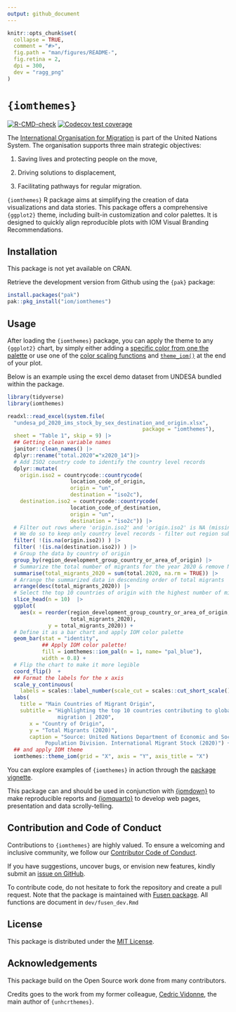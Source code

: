 ```yaml
---
output: github_document
---
```


<!-- README.md is generated from README.Rmd. Please edit that file -->

```r
knitr::opts_chunk$set(
  collapse = TRUE,
  comment = "#>",
  fig.path = "man/figures/README-",
  fig.retina = 2,
  dpi = 300,
  dev = "ragg_png"
)
```

# `{iomthemes}`

<!-- badges: start -->

[![R-CMD-check](https://github.com/elegoupil/iomthemes/actions/workflows/R-CMD-check.yaml/badge.svg)](https://github.com/elegoupil/iomthemes/actions/workflows/R-CMD-check.yaml)
[![Codecov test coverage](https://codecov.io/gh/elegoupil/iomthemes/graph/badge.svg)](https://app.codecov.io/gh/elegoupil/iomthemes)
<!-- badges: end -->

The [International Organisation for Migration](http://iom.int) is part of the United Nations System. The organisation supports three main strategic objectives:   

  1. Saving lives and protecting people on the move,  
  
  2. Driving solutions to displacement,  
  
  3. Facilitating pathways for regular migration.  

`{iomthemes}` R package aims at simplifying the creation of data visualizations and data stories. This package offers a comprehensive `{ggplot2}` theme, including built-in customization and color palettes. It is designed to quickly align reproducible plots with IOM Visual Branding Recommendations. 


## Installation

This package is not yet available on CRAN.

Retrieve the development version from Github using the `{pak}` package:

```r
install.packages("pak")
pak::pkg_install("iom/iomthemes")
```

## Usage

After loading the `{iomthemes}` package, you can apply the theme to any `{ggplot2}` chart, by simply either adding a [specific color from one the palette](https://iom.github.io/iomthemes/reference/iom_pal.html) or use one of the [color scaling functions](https://iom.github.io/iomthemes/reference/iom_scale.html) and  [`theme_iom()`](https://iom.github.io/iomthemes/reference/theme_iom.html) at the end of your plot.

Below is an example using the excel demo dataset from UNDESA bundled within the package.

```r
library(tidyverse)
library(iomthemes)

readxl::read_excel(system.file(
  "undesa_pd_2020_ims_stock_by_sex_destination_and_origin.xlsx",
                                           package = "iomthemes"),
  sheet = "Table 1", skip = 9) |>
  ## Getting clean variable names
  janitor::clean_names() |>
  dplyr::rename("total.2020"="x2020_14")|>
  # Add ISO2 country code to identify the country level records 
  dplyr::mutate( 
    origin.iso2 = countrycode::countrycode(
                    location_code_of_origin,
                    origin = "un",
                    destination = "iso2c"),
    destination.iso2 = countrycode::countrycode(
                    location_code_of_destination,
                    origin = "un",
                    destination = "iso2c")) |>
  # Filter out rows where 'origin.iso2' and 'origin.iso2' is NA (missing)
  # We do so to keep only country level records - filter out region subtotal
  filter( !(is.na(origin.iso2)) ) |>
  filter( !(is.na(destination.iso2)) ) |>
  # Group the data by country of origin
  group_by(region_development_group_country_or_area_of_origin) |>
  # Summarize the total number of migrants for the year 2020 & remove NA! 
  summarise(total_migrants_2020 = sum(total.2020, na.rm = TRUE)) |>
  # Arrange the summarized data in descending order of total migrants
  arrange(desc(total_migrants_2020)) |>
  # Select the top 10 countries of origin with the highest number of migrants
  slice_head(n = 10)  |>
  ggplot(
    aes(x = reorder(region_development_group_country_or_area_of_origin,
                    total_migrants_2020),
             y = total_migrants_2020)) +
  # Define it as a bar chart and apply IOM color palette
  geom_bar(stat = "identity",
           ## Apply IOM color palette!
           fill = iomthemes::iom_pal(n = 1, name= "pal_blue"),
           width = 0.8) +
  # Flip the chart to make it more legible
  coord_flip()  +
  ## Format the labels for the x axis
  scale_y_continuous(
    labels = scales::label_number(scale_cut = scales::cut_short_scale())) +
  labs(
    title = "Main Countries of Migrant Origin",
    subtitle = "Highlighting the top 10 countries contributing to global
                migration | 2020",
       x = "Country of Origin",
       y = "Total Migrants (2020)",
       caption = "Source: United Nations Department of Economic and Social Affairs,
            Population Division. International Migrant Stock (2020)") +
  ## and apply IOM theme
  iomthemes::theme_iom(grid = "X", axis = "Y", axis_title = "X")
```


You can explore examples of `{iomthemes}` in action through the [package vignette](iomthemes.html).

This package can and should be used in conjunction with [{iomdown}](https://iom.github.io/iomdown) to make reproducible reports and  [{iomquarto}](https://iom.github.io/iomquarto) to develop web pages, presentation and data scrolly-telling.

## Contribution and Code of Conduct

Contributions to `{iomthemes}` are highly valued. To ensure a welcoming and inclusive community, we follow our [Contributor Code of Conduct](https://contributor-covenant.org/version/2/0/CODE_OF_CONDUCT.html). 

If you have suggestions, uncover bugs, or envision new features, kindly submit an [issue on GitHub](https://github.com/iom/iomthemes/issues).

To contribute code, do not hesitate to fork the repository and create a pull request.
Note that the package is maintained with [Fusen package](https://thinkr-open.github.io/fusen/). All functions are document in `dev/fusen_dev.Rmd`

## License

This package is distributed under the [MIT License](https://github.com/iom/iomthemes/blob/master/LICENSE.md).

## Acknowledgements

This package build on the Open Source work done from many contributors. 

Credits goes to the work from my former colleague, [Cedric Vidonne](https://www.youtube.com/watch?v=Ypf9ngq5EQA), the main author of  `{unhcrthemes}`.
